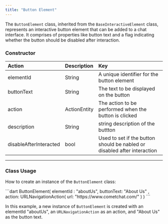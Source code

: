 ```yaml
---
title: "Button Element"
---
```


The `ButtonElement` class, inherited from the `BaseInteractiveElement` class, represents an interactive button element that can be added to a chat interface. It comprises of properties like button text and a flag indicating whether the button should be disabled after interaction.

### Constructor

| Action                 | Description  | Key                                                                      |
| :---------------------- | :------------ | :------------------------------------------------------------------------ |
| elementId              | String       | A unique identifier for the button element                               |
| buttonText             | String       | The text to be displayed on the button                                   |
| action                 | ActionEntity | The action to be performed when the button is clicked                    |
| description            | String       | string description of the buttton                                        |
| disableAfterInteracted | bool         | Used to set if the button should be nabled or disabled after interaction |

***

### Class Usage

How to create an instance of the `ButtonElement` class:

<Tabs>
<Tab title="Dart">
```dart
ButtonElement(
    elementId : "aboutUs",
    buttonText: "About Us" ,
    action: URLNavigationAction(
        url: "https://www.cometchat.com/"
    )
)
```

</Tab>

</Tabs>

In this example, a new instance of `ButtonElement` is created with an elementId "aboutUs", an `URLNavigationAction` as an action, and "About Us" as the button text.
